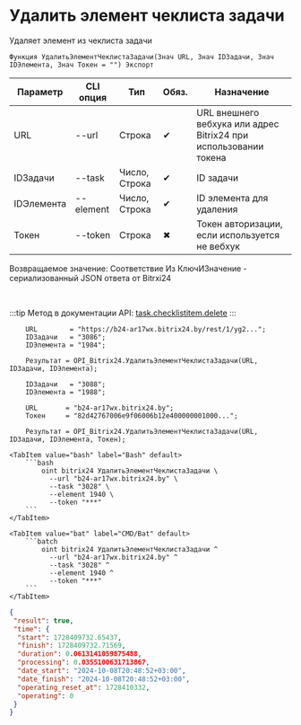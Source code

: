 ﻿---
sidebar_position: 3
---


# Удалить элемент чеклиста задачи
 Удаляет элемент из чеклиста задачи



`Функция УдалитьЭлементЧеклистаЗадачи(Знач URL, Знач IDЗадачи, Знач IDЭлемента, Знач Токен = "") Экспорт`

  | Параметр | CLI опция | Тип | Обяз. | Назначение |
  |-|-|-|-|-|
  | URL | --url | Строка | &#x2714; | URL внешнего вебхука или адрес Bitrix24 при использовании токена |
  | IDЗадачи | --task | Число, Строка | &#x2714; | ID задачи |
  | IDЭлемента | --element | Число, Строка | &#x2714; | ID элемента для удаления |
  | Токен | --token | Строка | &#x2716; | Токен авторизации, если используется не вебхук |

  
  Возвращаемое значение:   Соответствие Из КлючИЗначение - сериализованный JSON ответа от Bitrxi24

<br/>

:::tip
Метод в документации API: [task.checklistitem.delete](https://dev.1c-bitrix.ru/rest_help/tasks/task/checklistitem/delete.php)
:::
<br/>


```bsl title="Пример использования для 1С:Предприятие/OneScript"
    URL        = "https://b24-ar17wx.bitrix24.by/rest/1/yg2...";
    IDЗадачи   = "3086";
    IDЭлемента = "1984";

    Результат = OPI_Bitrix24.УдалитьЭлементЧеклистаЗадачи(URL, IDЗадачи, IDЭлемента);

    IDЗадачи   = "3088";
    IDЭлемента = "1988";

    URL       = "b24-ar17wx.bitrix24.by";
    Токен     = "82d42767006e9f06006b12e400000001000...";

    Результат = OPI_Bitrix24.УдалитьЭлементЧеклистаЗадачи(URL, IDЗадачи, IDЭлемента, Токен);
```
    

 <Tabs>
  
    <TabItem value="bash" label="Bash" default>
        ```bash
            oint bitrix24 УдалитьЭлементЧеклистаЗадачи \
              --url "b24-ar17wx.bitrix24.by" \
              --task "3028" \
              --element 1940 \
              --token "***"
        ```
    </TabItem>
  
    <TabItem value="bat" label="CMD/Bat" default>
        ```batch
            oint bitrix24 УдалитьЭлементЧеклистаЗадачи ^
              --url "b24-ar17wx.bitrix24.by" ^
              --task "3028" ^
              --element 1940 ^
              --token "***"
        ```
    </TabItem>
</Tabs>


```json title="Результат"
{
 "result": true,
 "time": {
  "start": 1728409732.65437,
  "finish": 1728409732.71569,
  "duration": 0.0613141059875488,
  "processing": 0.0355100631713867,
  "date_start": "2024-10-08T20:48:52+03:00",
  "date_finish": "2024-10-08T20:48:52+03:00",
  "operating_reset_at": 1728410332,
  "operating": 0
 }
}
```
